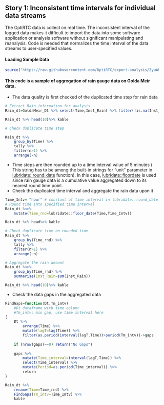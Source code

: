 ## Story 1: Inconsistent time intervals for individual data streams

The OptiRTC data is collect on real time. The inconsistent interval of the logged data makes it difficult to import the data into some software application or analysis software without significant manipulating and reanalysis. Code is needed that normalizes the time interval of the data streams to user-specified values. 

#### Loading Sample Data
```r
source("https://raw.githubusercontent.com/OptiRTC/export-analysis/ZyuAFD-patch-1/Data/Loading%20Sample%20Data.R?token=AKLn5qDAj4bxtrQ6mDc1_JLrD910hcKUks5aXjcTwA%3D%3D")
```

#### This code is a sample of aggregation of rain gauge data on Golda Meir data. 

- The data quality is first checked of the duplicated time step for rain data

```r

# Extract Rain information for analysis
Rain_dt=GoldaMeir_Dt %>% select(Time,Inst_Rain) %>% filter(!is.na(Inst_Rain))

Rain_dt %>% head(10)%>% kable

# Check duplicate time step

Rain_dt %>% 
    group_by(Time) %>% 
    tally %>% 
    filter(n>1) %>% 
    arrange(-n)
```


- Time steps are then rounded up to a time interval value of 5 minutes ( This string has to be among the built-in strings for "unit" parameter in [lubridate::round_date](https://github.com/tidyverse/lubridate/blob/master/R/round.r) function). In this case, [lubridate::floordate](https://github.com/tidyverse/lubridate/blob/master/R/round.r) is used since rain gauge data is a cumulative value aggregated down to its nearest round time point.
- Check the duplicated time interval and aggregate the rain data upon it

```r

Time_Intv= "hour" # constant of time interval in lubridate::round_date function
# Round time into specified time interval
Rain_dt %<>% 
    mutate(Time_rnd=lubridate::floor_date(Time,Time_Intv))

Rain_dt %>% head%>% kable

# Check duplicate time on rounded time 
Rain_dt %>% 
    group_by(Time_rnd) %>% 
    tally %>% 
    filter(n>1) %>% 
    arrange(-n) 

# Aggregate the rain amount 
Rain_dt %<>% 
    group_by(Time_rnd) %>% 
    summarise(Inst_Rain=sum(Inst_Rain))

Rain_dt %>% head(10)%>% kable

```

- Check the data gaps in the aggregated data

```r

FindGaps=function(Dt,Tm_intv)
    #Dt dataframe with time column
    #Tm_intv: min gap, use time interval here
{
    Dt %>% 
        arrange(Time) %>% 
        mutate(lagT=lag(Time)) %>% 
        filter(as.period(interval(lagT,Time))>period(Tm_intv))->gaps
    
    if (nrow(gaps)==0) return("No Gaps")
    
    gaps %>% 
        mutate(Time_interval=interval(lagT,Time)) %>% 
        select(Time_interval) %>% 
        mutate(Period=as.period(Time_interval)) %>% 
        return
}

Rain_dt %>% 
    rename(Time=Time_rnd) %>% 
    FindGaps(Tm_intv=Time_Intv) %>% 
    kable

```






